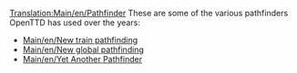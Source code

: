 [[Translation:Main/en/Pathfinder]]
These are some of the various pathfinders OpenTTD has used over the years:
* [[Main/en/New train pathfinding]]
* [[Main/en/New global pathfinding]]
* [[Main/en/Yet Another Pathfinder]]

{{en/Stub}}